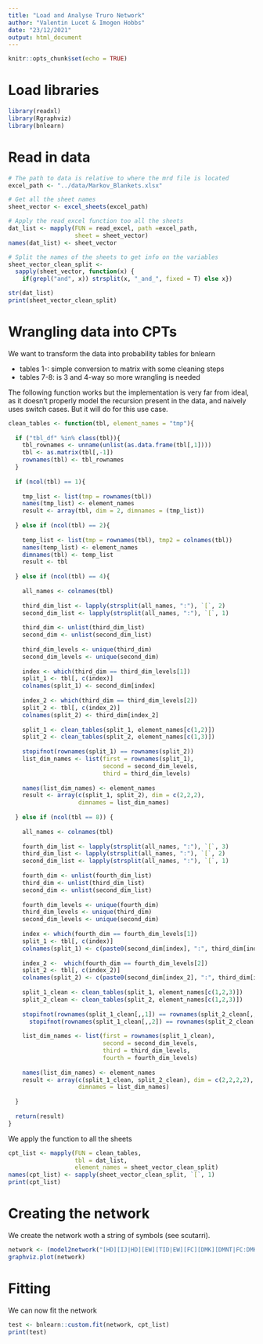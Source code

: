 ```yaml
---
title: "Load and Analyse Truro Network"
author: "Valentin Lucet & Imogen Hobbs"
date: "23/12/2021"
output: html_document
---
```


```r
knitr::opts_chunk$set(echo = TRUE)
```

# Load libraries 

```r
library(readxl)
library(Rgraphviz)
library(bnlearn)
```

# Read in data 

```r
# The path to data is relative to where the mrd file is located
excel_path <- "../data/Markov_Blankets.xlsx"

# Get all the sheet names
sheet_vector <- excel_sheets(excel_path)

# Apply the read_excel function too all the sheets
dat_list <- mapply(FUN = read_excel, path =excel_path, 
                   sheet = sheet_vector)
names(dat_list) <- sheet_vector

# Split the names of the sheets to get info on the variables
sheet_vector_clean_split <- 
  sapply(sheet_vector, function(x) { 
    if(grepl("and", x)) strsplit(x, "_and_", fixed = T) else x})

str(dat_list)
print(sheet_vector_clean_split)
```

# Wrangling data into CPTs

We want to transform the data into probability tables for bnlearn

- tables 1-: simple conversion to matrix with some cleaning steps
- tables 7-8: is 3 and 4-way so more wrangling is needed

The following function works but the implementation is very far from ideal, as it doesn't properly model the recursion present in the data, and naively uses switch cases. But it will do for this use case.
```r
clean_tables <- function(tbl, element_names = "tmp"){
  
  if ("tbl_df" %in% class(tbl)){
    tbl_rownames <- unname(unlist(as.data.frame(tbl[,1])))
    tbl <- as.matrix(tbl[,-1])
    rownames(tbl) <- tbl_rownames
  }
  
  if (ncol(tbl) == 1){
    
    tmp_list <- list(tmp = rownames(tbl))
    names(tmp_list) <- element_names
    result <- array(tbl, dim = 2, dimnames = (tmp_list))
    
  } else if (ncol(tbl) == 2){
    
    temp_list <- list(tmp = rownames(tbl), tmp2 = colnames(tbl))
    names(temp_list) <- element_names
    dimnames(tbl) <- temp_list
    result <- tbl
    
  } else if (ncol(tbl) == 4){
    
    all_names <- colnames(tbl)
    
    third_dim_list <- lapply(strsplit(all_names, ":"), `[`, 2)
    second_dim_list <- lapply(strsplit(all_names, ":"), `[`, 1)
    
    third_dim <- unlist(third_dim_list)
    second_dim <- unlist(second_dim_list)
    
    third_dim_levels <- unique(third_dim)
    second_dim_levels <- unique(second_dim)
    
    index <- which(third_dim == third_dim_levels[1])
    split_1 <- tbl[, c(index)]
    colnames(split_1) <- second_dim[index]
    
    index_2 <- which(third_dim == third_dim_levels[2])
    split_2 <- tbl[, c(index_2)]
    colnames(split_2) <- third_dim[index_2]
    
    split_1 <- clean_tables(split_1, element_names[c(1,2)])
    split_2 <- clean_tables(split_2, element_names[c(1,3)])
    
    stopifnot(rownames(split_1) == rownames(split_2))
    list_dim_names <- list(first = rownames(split_1), 
                           second = second_dim_levels, 
                           third = third_dim_levels)
    
    names(list_dim_names) <- element_names
    result <- array(c(split_1, split_2), dim = c(2,2,2), 
                    dimnames = list_dim_names)
    
  } else if (ncol(tbl == 8)) {
    
    all_names <- colnames(tbl)
    
    fourth_dim_list <- lapply(strsplit(all_names, ":"), `[`, 3)
    third_dim_list <- lapply(strsplit(all_names, ":"), `[`, 2)
    second_dim_list <- lapply(strsplit(all_names, ":"), `[`, 1)
    
    fourth_dim <- unlist(fourth_dim_list)
    third_dim <- unlist(third_dim_list)
    second_dim <- unlist(second_dim_list)
    
    fourth_dim_levels <- unique(fourth_dim)
    third_dim_levels <- unique(third_dim)
    second_dim_levels <- unique(second_dim)
    
    index <- which(fourth_dim == fourth_dim_levels[1])
    split_1 <- tbl[, c(index)]
    colnames(split_1) <- c(paste0(second_dim[index], ":", third_dim[index]))
    
    index_2 <-  which(fourth_dim == fourth_dim_levels[2])
    split_2 <- tbl[, c(index_2)]
    colnames(split_2) <- c(paste0(second_dim[index_2], ":", third_dim[index_2]))
    
    split_1_clean <- clean_tables(split_1, element_names[c(1,2,3)])
    split_2_clean <- clean_tables(split_2, element_names[c(1,2,3)])
    
    stopifnot(rownames(split_1_clean[,,1]) == rownames(split_2_clean[,,1])) ==
      stopifnot(rownames(split_1_clean[,,2]) == rownames(split_2_clean[,,2]))
    
    list_dim_names <- list(first = rownames(split_1_clean), 
                           second = second_dim_levels, 
                           third = third_dim_levels, 
                           fourth = fourth_dim_levels)
    
    names(list_dim_names) <- element_names
    result <- array(c(split_1_clean, split_2_clean), dim = c(2,2,2,2), 
                    dimnames = list_dim_names)
    
  }
  
  return(result)
}
```

We apply the function to all the sheets
```r
cpt_list <- mapply(FUN = clean_tables, 
                   tbl = dat_list, 
                   element_names = sheet_vector_clean_split)
names(cpt_list) <- sapply(sheet_vector_clean_split, `[`, 1)
print(cpt_list)
```

# Creating the network

We create the network woth a string of symbols (see scutarri).

```r
network <- (model2network("[HD][IJ|HD][EW][TID|EW][FC][DMK][DMNT|FC:DMK][FL|IJ:TID:DMNT]"))
graphviz.plot(network)
```

# Fitting

We can now fit the network
```r
test <- bnlearn::custom.fit(network, cpt_list)
print(test)
```
